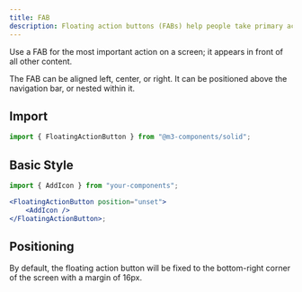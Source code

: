 ```yaml
---
title: FAB
description: Floating action buttons (FABs) help people take primary actions
---
```



Use a FAB for the most important action on a screen; it appears in front of all other content.

The FAB can be aligned left, center, or right. It can be positioned above the navigation bar, or nested within it.

## Import

```jsx
import { FloatingActionButton } from "@m3-components/solid";
```

## Basic Style

<ComponentPreview>
	<FloatingActionButton position="unset" client:load>
		<AddIcon />
	</FloatingActionButton>
</ComponentPreview>

```jsx
import { AddIcon } from "your-components";

<FloatingActionButton position="unset">
	<AddIcon />
</FloatingActionButton>;
```

## Positioning

By default, the floating action button will be fixed to the bottom-right corner of the screen with a margin of 16px.

<ComponentPreview className="translate-y-0.5 relative !h-40">
	<FloatingActionButton client:load>
		<AddIcon />
	</FloatingActionButton>
</ComponentPreview>
